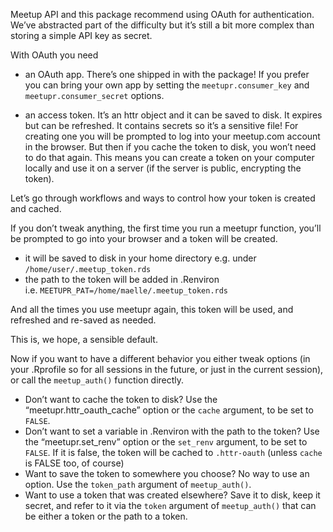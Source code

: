 Meetup API and this package recommend using OAuth for authentication.
We've abstracted part of the difficulty but it's still a bit more complex than storing a simple API key as secret.

With OAuth you need

* an OAuth app. There's one shipped in with the package! If you prefer you can bring your own app by setting the `meetupr.consumer_key` and `meetupr.consumer_secret` options.

* an access token. It's an httr object and it can be saved to disk. It expires but can be refreshed. It contains secrets so it's a sensitive file! For creating one you will be prompted to log into your meetup.com account in the browser.
But then if you cache the token to disk, you won't need to do that again. This means you can create a token on your computer locally and use it on a server (if the server is public, encrypting the token).

Let's go through workflows and ways to control how your token is created and cached.

If you don't tweak anything, the first time you run a meetupr function, you'll be prompted to go into your browser and a token will be created.

* it will be saved to disk in your home directory e.g. under `/home/user/.meetup_token.rds`
* the path to the token will be added in .Renviron i.e. `MEETUPR_PAT=/home/maelle/.meetup_token.rds`

And all the times you use meetupr again, this token will be used, and refreshed and re-saved as needed.

This is, we hope, a sensible default.

Now if you want to have a different behavior you either tweak options (in your .Rprofile so for all sessions in the future, or just in the current session), or call the `meetup_auth()` function directly.

* Don't want to cache the token to disk? Use the "meetupr.httr_oauth_cache" option or the `cache` argument, to be set to `FALSE`.
* Don't want to set a variable in .Renviron with the path to the token? Use the "meetupr.set_renv" option or the `set_renv` argument, to be set to `FALSE`. If it is false, the token will be cached to `.httr-oauth` (unless `cache` is FALSE too, of course)
* Want to save the token to somewhere you choose? No way to use an option. Use the `token_path` argument of `meetup_auth()`.
* Want to use a token that was created elsewhere? Save it to disk, keep it secret, and refer to it via the `token` argument of `meetup_auth()` that can be either a token or the path to a token.
